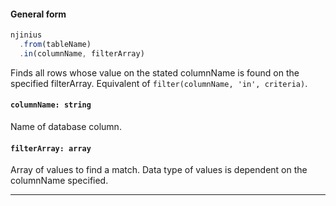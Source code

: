 
#### General form
<!-- prettier-ignore -->
```js {3}
njinius
  .from(tableName)
  .in(columnName, filterArray)
```

Finds all rows whose value on the stated columnName is found on the specified filterArray. Equivalent of `filter(columnName, 'in', criteria)`.

#### `columnName: string`
Name of database column.

#### `filterArray: array`
Array of values to find a match. Data type of values is dependent on the columnName specified.

---